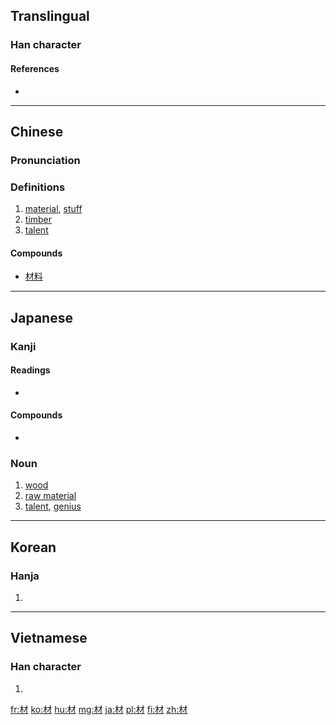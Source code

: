 ==Translingual==

===Han character===
{{Han char|rn=75|rad=木|as=03|sn=7|four=4490<sub>0</sub>|canj=木木竹 (DDH)|ids=⿰[[木]][[才]]}}

====References====
* {{Han ref|kx=0511.160|dkj=14463|dj=0896.040|hdz=21158.010|uh=6750|ud=26448|bh=A7F7|bd=42999}}

----

==Chinese==
{{zh-forms}}

===Pronunciation===
{{zh-pron
|m=cái
|c=coi4
|mc=y
|oc=y
|ma=
|cat=n
}}

===Definitions===
# [[material]], [[stuff]]
# [[timber]]
# [[talent]]

====Compounds====
* [[材料]]

----

==Japanese==

===Kanji===
{{ja-kanji|grade=4|rs=木03}}

====Readings====
* {{ja-readings|goon=[[ざい]] (zai)|kanon=[[さい]] (sai) {{non-joyo-reading}}|kun=[[まるた]] (maruta)}}

====Compounds====
{{top2}}
* {{term|教材||teaching materials|tr=きょうざい, kyōzai|sc=Jpan|lang=ja}}
{{mid2}}
{{bottom}}

===Noun===
{{ja-noun|ざい}}

# [[wood]]
# [[raw material]]
# [[talent]], [[genius]]

----

==Korean==

===Hanja===
{{ko-hanja|hangeul=재|eumhun=|rv=jae|mr=chae|y=cay}}

# {{defn|lang=ko|sort=木03}}

----

==Vietnamese==

===Han character===
{{vi-hantu|[[tài]]|rs=木03}}

# {{defn|lang=vi|sort=木03}}

[[fr:材]]
[[ko:材]]
[[hu:材]]
[[mg:材]]
[[ja:材]]
[[pl:材]]
[[fi:材]]
[[zh:材]]